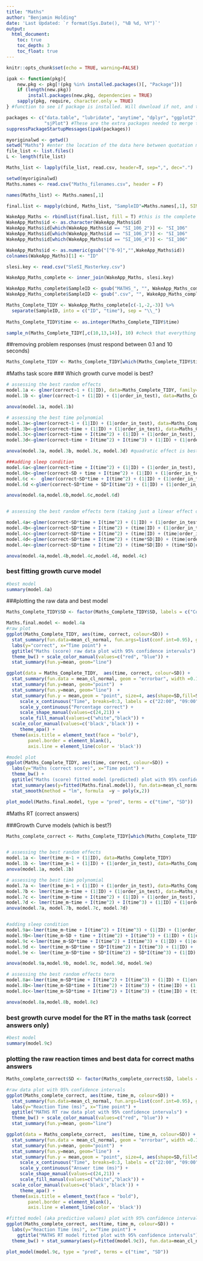 ```yaml
---
title: "Maths"
author: "Benjamin Holding"
date: 'Last Updated: `r format(Sys.Date(), "%B %d, %Y")`'
output: 
  html_document:
    toc: true
    toc_depth: 3
    toc_float: true
---
```


```r
knitr::opts_chunk$set(echo = TRUE, warning=FALSE)
```

```r
ipak <- function(pkg){
    new.pkg <- pkg[!(pkg %in% installed.packages()[, "Package"])]
    if (length(new.pkg)) 
        install.packages(new.pkg, dependencies = TRUE)
    sapply(pkg, require, character.only = TRUE)
} #function to see if package is installed. Will download if not, and then opens it.

packages <- c("data.table", "lubridate", "anytime", "dplyr", "ggplot2", "nlme", "tidyr", "lme4", "lmerTest", 
              "sjPlot") #These are the extra packages needed to merge the CSV files
suppressPackageStartupMessages(ipak(packages))
```

```r
myoriginalwd <- getwd()
setwd("Maths") #enter the location of the data here between quotation marks
file_list <- list.files()
L <- length(file_list) 

Maths_list <- lapply(file_list, read.csv, header=T, sep=",", dec=".")

setwd(myoriginalwd)
Maths.names <- read.csv("Maths_filenames.csv", header = F)

names(Maths_list) <- Maths.names[,1]

final.list <- mapply(cbind, Maths_list, "SampleID"=Maths.names[,1], SIMPLIFY=F)

WakeApp_Maths <- rbindlist(final.list, fill = T) #this is the complete data frame
WakeApp_Maths$id <- as.character(WakeApp_Maths$id)
WakeApp_Maths$id[which(WakeApp_Maths$id == "SI_106_2")] <- "SI_106"
WakeApp_Maths$id[which(WakeApp_Maths$id == "SI_106_3")] <- "SI_106"
WakeApp_Maths$id[which(WakeApp_Maths$id == "SI_106_4")] <- "SI_106"

WakeApp_Maths$id <- as.numeric(gsub("[^0-9]","",WakeApp_Maths$id))
colnames(WakeApp_Maths)[1] <- "ID"

slesi.key <- read.csv("SleSI_Masterkey.csv")

WakeApp_Maths_complete <- inner_join(WakeApp_Maths, slesi.key)

WakeApp_Maths_complete$SampleID <- gsub("MATHS_", "", WakeApp_Maths_complete$SampleID)
WakeApp_Maths_complete$SampleID <- gsub(".csv", "", WakeApp_Maths_complete$SampleID)

Maths_Complete_TIDY <- WakeApp_Maths_complete[c(-1,-2,-3)] %>% 
  separate(SampleID, into = c("ID", "time"), sep = "\\_")
                             
Maths_Complete_TIDY$time <- as.integer(Maths_Complete_TIDY$time)

sample_n(Maths_Complete_TIDY[,c(10,13,14)], 10) #check that everything is matched correctely

```

##removing problem responses
(must respond between 0.1 and 10 seconds)
```r
Maths_Complete_TIDY <- Maths_Complete_TIDY[which(Maths_Complete_TIDY$time_m > 100 & Maths_Complete_TIDY$time_m < 10000),]
```

#Maths task score
### Which growth curve model is best?
```r
# assessing the best random effects
model.1a <- glmer(correct~1 + (1|ID), data=Maths_Complete_TIDY, family=binomial)
model.1b <- glmer(correct~1 + (1|ID) + (1|order_in_test), data=Maths_Complete_TIDY, family=binomial) # best

anova(model.1a, model.1b)

# assessing the best time polynomial
model.3a<-glmer(correct~1 + (1|ID) + (1|order_in_test), data=Maths_Complete_TIDY, family=binomial)
model.3b<-glmer(correct~time + (1|ID) + (1|order_in_test), data=Maths_Complete_TIDY, family=binomial)
model.3c<-glmer(correct~time + I(time^2) + (1|ID) + (1|order_in_test), data=Maths_Complete_TIDY, family=binomial) #best
model.3d<-glmer(correct~time + I(time^2) + I(time^3) + (1|ID) + (1|order_in_test), data=Maths_Complete_TIDY, family=binomial) 

anova(model.3a, model.3b, model.3c, model.3d) #quadratic effect is best 

###adding sleep condition
model.6a<-glmer(correct~time + I(time^2) + (1|ID) + (1|order_in_test), data=Maths_Complete_TIDY, family=binomial)
model.6b<-glmer(correct~SD + time + I(time^2) + (1|ID) + (1|order_in_test), data=Maths_Complete_TIDY, family=binomial)
model.6c <-  glmer(correct~SD*time + I(time^2) + (1|ID) + (1|order_in_test), data=Maths_Complete_TIDY, family=binomial) #best
model.6d <-glmer(correct~SD*time + SD*I(time^2) + (1|ID) + (1|order_in_test), data=Maths_Complete_TIDY, family=binomial)

anova(model.6a,model.6b,model.6c,model.6d)


# assessing the best random effects term (taking just a linear effect of time)

model.4a<-glmer(correct~SD*time + I(time^2) + (1|ID) + (1|order_in_test), data=Maths_Complete_TIDY, family=binomial) #best
model.4b<-glmer(correct~SD*time + I(time^2) + (time|ID) + (1|order_in_test), data=Maths_Complete_TIDY, family=binomial)
model.4c<-glmer(correct~SD*time + I(time^2) + (time|ID) + (time|order_in_test), data=Maths_Complete_TIDY, family=binomial)
model.4d<-glmer(correct~SD*time + I(time^2) + (time*SD|ID) + (time|order_in_test), data=Maths_Complete_TIDY, family=binomial)
model.4e<-glmer(correct~SD*time + I(time^2) + (time*SD|ID) + (time*SD|order_in_test), data=Maths_Complete_TIDY, family=binomial)

anova(model.4a,model.4b,model.4c,model.4d, model.4c)
```

### best fitting growth curve model
```r
#best model
summary(model.4a)
```

###plotting the raw data and best model
```r
Maths_Complete_TIDY$SD <- factor(Maths_Complete_TIDY$SD, labels = c("Control", "Sleep Deprivation"))

Maths.final.model <- model.4a
#raw plot
ggplot(Maths_Complete_TIDY, aes(time, correct, colour=SD)) + 
  stat_summary(fun.data=mean_cl_normal, fun.args=list(conf.int=0.95), geom="pointrange") + 
  labs(y="correct", x="Time point") + 
  ggtitle("Maths (score) raw data plot with 95% confidence intervals") +
  theme_bw() + scale_color_manual(values=c("red", "blue")) +
  stat_summary(fun.y=mean, geom="line") 

ggplot(data = Maths_Complete_TIDY,  aes(time, correct, colour=SD)) + 
  stat_summary(fun.data = mean_cl_normal, geom = "errorbar", width =0.1) +
  stat_summary(fun.y=mean, geom="point")  +
  stat_summary(fun.y=mean, geom="line")  +
  stat_summary(fun.y = mean,geom = "point", size=4, aes(shape=SD,fill=SD)) + 
     scale_x_continuous("Time", breaks=0:3, labels = c("22:00", "09:00", "12:30", "16:00")) +
     scale_y_continuous("Percentage correct") +
     scale_shape_manual(values=c(24,21)) +
     scale_fill_manual(values=c("white","black")) +
  scale_color_manual(values=c('black','black')) + 
     theme_apa() +
  theme(axis.title = element_text(face = "bold"),
        panel.border = element_blank(),
        axis.line = element_line(color = 'black'))

#model plot
ggplot(Maths_Complete_TIDY, aes(time, correct, colour=SD)) + 
  labs(y="Maths (correct score)", x="Time point") + 
  theme_bw() + 
  ggtitle("Maths (score) fitted model (predicted) plot with 95% confidence intervals") +
  stat_summary(aes(y=fitted(Maths.final.model)), fun.data=mean_cl_normal, fun.args=list(conf.int=0.95), geom="pointrange") + 
  stat_smooth(method = "lm", formula  =y ~ poly(x,2))

plot_model(Maths.final.model, type = "pred", terms = c("time", "SD"))
```

#Maths RT (correct answers)

###Growth Curve models (which is best?)
```r

Maths_complete_correct <- Maths_Complete_TIDY[which(Maths_Complete_TIDY$correct == 1),]


# assessing the best random effects
model.1a <- lmer(time_m~1 + (1|ID), data=Maths_Complete_TIDY)
model.1b <- lmer(time_m~1 + (1|ID) + (1|order_in_test), data=Maths_Complete_TIDY) # best
anova(model.1a, model.1b)

# assessing the best time polynomial
model.7a <- lmer(time_m~1 + (1|ID) + (1|order_in_test), data=Maths_Complete_TIDY)
model.7b <- lmer(time_m~time + (1|ID) + (1|order_in_test), data=Maths_Complete_TIDY)
model.7c <- lmer(time_m~time + I(time^2) + (1|ID) + (1|order_in_test), data=Maths_Complete_TIDY)
model.7d <- lmer(time_m~time + I(time^2) + I(time^3) + (1|ID) + (1|order_in_test), data=Maths_Complete_TIDY) #best
anova(model.7a, model.7b, model.7c, model.7d)


#adding sleep condition
model.9a<-lmer(time_m~time + I(time^2) + I(time^3) + (1|ID) + (1|order_in_test), data=Maths_Complete_TIDY)
model.9b<-lmer(time_m~SD + time + I(time^2) + I(time^3) + (1|ID) + (1|order_in_test), data=Maths_Complete_TIDY)
model.9c <-lmer(time_m~SD*time + I(time^2) + I(time^3) + (1|ID) + (1|order_in_test), data=Maths_Complete_TIDY) #best
model.9d <- lmer(time_m~SD*time + SD*I(time^2) + I(time^3) + (1|ID) + (1|order_in_test), data=Maths_Complete_TIDY)
model.9e <- lmer(time_m~SD*time + SD*I(time^2) + SD*I(time^3) + (1|ID) + (1|order_in_test), data=Maths_Complete_TIDY)

anova(model.9a,model.9b, model.9c, model.9d, model.9e) 

# assessing the best random effects term
model.8a<-lmer(time_m~SD*time + I(time^2) + I(time^3) + (1|ID) + (1|order_in_test), data=Maths_Complete_TIDY) 
model.8b<-lmer(time_m~SD*time + I(time^2) + I(time^3) + (time|ID) + (1|order_in_test), data=Maths_Complete_TIDY)
model.8c<-lmer(time_m~SD*time + I(time^2) + I(time^3) + (time|ID) + (time|order_in_test), data=Maths_Complete_TIDY)

anova(model.8a,model.8b, model.8c) 
```

### best growth curve model for the RT in the maths task (correct answers only)
```r
#best model
summary(model.9c)
```

### plotting the raw reaction times and best data for correct maths answers
```r
Maths_complete_correct$SD <- factor(Maths_complete_correct$SD, labels = c("Control", "Sleep Deprivation"))

#raw data plot with 95% confidence intervals
ggplot(Maths_complete_correct, aes(time, time_m, colour=SD)) + 
  stat_summary(fun.data=mean_cl_normal, fun.args=list(conf.int=0.95), geom="pointrange") + 
  labs(y="Reaction Time (ms)", x="Time point") + 
  ggtitle("MATHS RT raw data plot with 95% confidence intervals") + 
  theme_bw() + scale_color_manual(values=c("red", "blue")) +
  stat_summary(fun.y=mean, geom="line") 

ggplot(data = Maths_complete_correct,  aes(time, time_m, colour=SD)) + 
  stat_summary(fun.data = mean_cl_normal, geom = "errorbar", width =0.1) +
  stat_summary(fun.y=mean, geom="point")  +
  stat_summary(fun.y=mean, geom="line")  +
  stat_summary(fun.y = mean,geom = "point", size=4, aes(shape=SD,fill=SD)) + 
     scale_x_continuous("Time", breaks=0:3, labels = c("22:00", "09:00", "12:30", "16:00")) +
     scale_y_continuous("Answer time (ms)") +
     scale_shape_manual(values=c(24,21)) +
     scale_fill_manual(values=c("white","black")) +
  scale_color_manual(values=c('black','black')) + 
     theme_apa() +
  theme(axis.title = element_text(face = "bold"),
        panel.border = element_blank(),
        axis.line = element_line(color = 'black'))

#fitted model (aka predictive values) plot with 95% confidence intervals
ggplot(Maths_complete_correct, aes(time, time_m, colour=SD)) + 
  labs(y="Reaction Time (ms)", x="Time point") + 
    ggtitle("MATHS RT model fitted plot with 95% confidence intervals") + 
  theme_bw() + stat_summary(aes(y=fitted(model.9c)), fun.data=mean_cl_normal, fun.args=list(conf.int=0.95), geom="pointrange") + stat_smooth(method = "lm", formula  =y ~ poly(x,3))

plot_model(model.9c, type = "pred", terms = c("time", "SD"))

```

